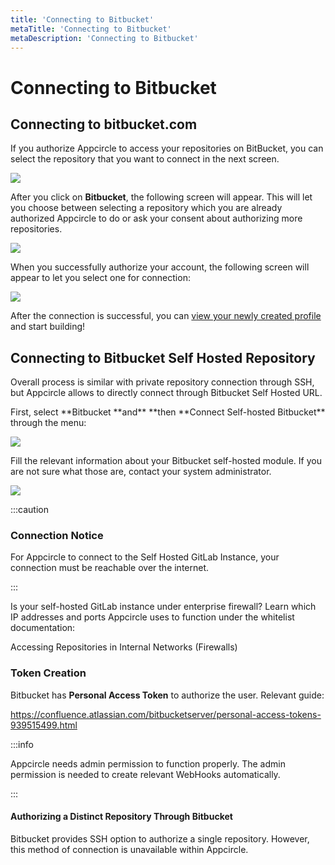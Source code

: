 ```yaml
---
title: 'Connecting to Bitbucket'
metaTitle: 'Connecting to Bitbucket'
metaDescription: 'Connecting to Bitbucket'
---
```



# Connecting to Bitbucket

## Connecting to bitbucket.com

If you authorize Appcircle to access your repositories on BitBucket, you can select the repository that you want to connect in the next screen.

![](<../../assets/image (239).png>)

After you click on **Bitbucket**, the following screen will appear. This will let you choose between selecting a repository which you are already authorized Appcircle to do or ask your consent about authorizing more repositories.

![](<../../assets/image (234).png>)

When you successfully authorize your account, the following screen will appear to let you select one for connection:

![](<../../assets/image (236).png>)

After the connection is successful, you can [view your newly created profile](https://docs.appcircle.io/build/adding-a-build-profile#view-the-newly-created-build-profile) and start building!

## Connecting to Bitbucket Self Hosted Repository

Overall process is similar with private repository connection through SSH, but Appcircle allows to directly connect through Bitbucket Self Hosted URL.

First, select **Bitbucket **and\*\* **then **Connect Self-hosted Bitbucket\*\* through the menu:

![](<../../assets/image (229).png>)

Fill the relevant information about your Bitbucket self-hosted module. If you are not sure what those are, contact your system administrator.

![](<../../assets/image (230).png>)

:::caution

### Connection Notice

For Appcircle to connect to the Self Hosted GitLab Instance, your connection must be reachable over the internet.&#x20;

:::

Is your self-hosted GitLab instance under enterprise firewall? Learn which IP addresses and ports Appcircle uses to function under the whitelist documentation:

<ContentRef url="../../infrastructure/accessing-repositories-in-internal-networks-firewalls">
  Accessing Repositories in Internal Networks (Firewalls)
</ContentRef>

### Token Creation

Bitbucket has **Personal Access Token** to authorize the user. Relevant guide:

https://confluence.atlassian.com/bitbucketserver/personal-access-tokens-939515499.html

:::info

Appcircle needs admin permission to function properly. The admin permission is needed to create relevant WebHooks automatically.

:::

#### Authorizing a Distinct Repository Through Bitbucket

Bitbucket provides SSH option to authorize a single repository. However, this method of connection is unavailable within Appcircle.

